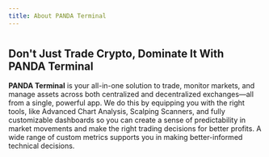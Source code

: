 ```yaml
---
title: About PANDA Terminal
---
```


#

## Don't Just Trade Crypto, Dominate It With PANDA Terminal

**PANDA Terminal** is your all-in-one solution to trade, monitor markets, and manage assets across both centralized and decentralized exchanges—all from a single, powerful app. We do this by equipping you with the right tools, like Advanced Chart Analysis, Scalping Scanners, and fully customizable dashboards so you can create a sense of predictability in market movements and make the right trading decisions for better profits. A wide range of custom metrics supports you in making better-informed technical decisions.
